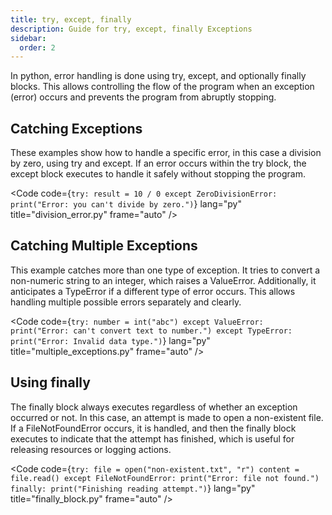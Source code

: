 ```yaml
---
title: try, except, finally
description: Guide for try, except, finally Exceptions
sidebar:
  order: 2
---
```



In python, error handling is done using try, except, and optionally finally blocks. This allows controlling the flow of the program when an exception (error) occurs and prevents the program from abruptly stopping.

## Catching Exceptions

These examples show how to handle a specific error, in this case a division by zero, using try and except. If an error occurs within the try block, the except block executes to handle it safely without stopping the program.

<Code
code={`
try:
    result = 10 / 0
except ZeroDivisionError:
    print("Error: you can't divide by zero.")
`}
lang="py"
title="division_error.py"
frame="auto"
/>


## Catching Multiple Exceptions

This example catches more than one type of exception. It tries to convert a non-numeric string to an integer, which raises a ValueError. Additionally, it anticipates a TypeError if a different type of error occurs. This allows handling multiple possible errors separately and clearly.

<Code
code={`
try:
    number = int("abc")
except ValueError:
    print("Error: can't convert text to number.")
except TypeError:
    print("Error: Invalid data type.")
`}
lang="py"
title="multiple_exceptions.py"
frame="auto"
/>

## Using finally

The finally block always executes regardless of whether an exception occurred or not. In this case, an attempt is made to open a non-existent file. If a FileNotFoundError occurs, it is handled, and then the finally block executes to indicate that the attempt has finished, which is useful for releasing resources or logging actions.

<Code
code={`
try:
    file = open("non-existent.txt", "r")
    content = file.read()
except FileNotFoundError:
    print("Error: file not found.")
finally:
    print("Finishing reading attempt.")
`}
lang="py"
title="finally_block.py"
frame="auto"
/>
